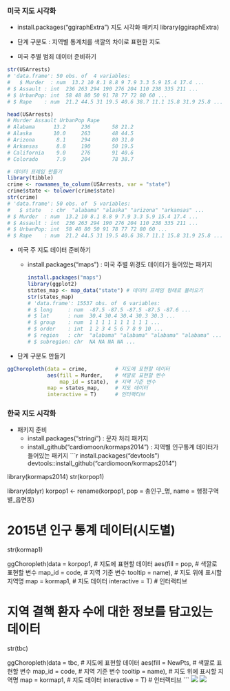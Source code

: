 ### 미국 지도 시각화
- install.packages("ggiraphExtra") 지도 시각화 패키지
library(ggiraphExtra)
- 단계 구분도 : 지역별 통계치를 색깔의 차이로 표현한 지도

- 미국 주별 범죄 데이터 준비하기
```r
str(USArrests)
# 'data.frame':	50 obs. of  4 variables:
#   $ Murder  : num  13.2 10 8.1 8.8 9 7.9 3.3 5.9 15.4 17.4 ...
# $ Assault : int  236 263 294 190 276 204 110 238 335 211 ...
# $ UrbanPop: int  58 48 80 50 91 78 77 72 80 60 ...
# $ Rape    : num  21.2 44.5 31 19.5 40.6 38.7 11.1 15.8 31.9 25.8 ...

head(USArrests)
# Murder Assault UrbanPop Rape
# Alabama      13.2     236       58 21.2
# Alaska       10.0     263       48 44.5
# Arizona       8.1     294       80 31.0
# Arkansas      8.8     190       50 19.5
# California    9.0     276       91 40.6
# Colorado      7.9     204       78 38.7

# 데이터 프레임 만들기
library(tibble)
crime <- rownames_to_column(USArrests, var = "state")
crime$state <- tolower(crime$state)
str(crime)
# 'data.frame':	50 obs. of  5 variables:
#   $ state   : chr  "alabama" "alaska" "arizona" "arkansas" ...
# $ Murder  : num  13.2 10 8.1 8.8 9 7.9 3.3 5.9 15.4 17.4 ...
# $ Assault : int  236 263 294 190 276 204 110 238 335 211 ...
# $ UrbanPop: int  58 48 80 50 91 78 77 72 80 60 ...
# $ Rape    : num  21.2 44.5 31 19.5 40.6 38.7 11.1 15.8 31.9 25.8 ...
```

- 미국 주 지도 데이터 준비하기
  - install.packages("maps") : 미국 주별 위경도 데이터가 들어있는 패키지
    ```r
    install.packages("maps")
    library(ggplot2)
    states_map <- map_data("state") # 데이터 프레임 형태로 불러오기
    str(states_map)
    # 'data.frame':	15537 obs. of  6 variables:
    # $ long     : num  -87.5 -87.5 -87.5 -87.5 -87.6 ...
    # $ lat      : num  30.4 30.4 30.4 30.3 30.3 ...
    # $ group    : num  1 1 1 1 1 1 1 1 1 1 ...
    # $ order    : int  1 2 3 4 5 6 7 8 9 10 ...
    # $ region   : chr  "alabama" "alabama" "alabama" "alabama" ...
    # $ subregion: chr  NA NA NA NA ...
    ```
- 단계 구분도 만들기
```r
ggChoropleth(data = crime,         # 지도에 표현할 데이터
             aes(fill = Murder,    # 색깔로 표현할 변수
                 map_id = state),  # 지역 기준 변수
             map = states_map,     # 지도 데이터
             interactive = T)      # 인터랙티브
```

### 한국 지도 시각화
- 패키지 준비
  - install.packages("stringi") : 문자 처리 패키지
  - install_github("cardiomoon/kormaps2014") : 지역별 인구통계 데이터가 들어있는 패키지
```r
install.packages("devtools")
devtools::install_github("cardiomoon/kormaps2014")

library(kormaps2014)
str(korpop1)

library(dplyr)
korpop1 <- rename(korpop1,
                  pop = 총인구_명,
                  name = 행정구역별_읍면동)

# 2015년 인구 통계 데이터(시도별)
str(kormap1)

ggChoropleth(data = korpop1,       # 지도에 표현할 데이터
             aes(fill = pop,       # 색깔로 표현할 변수
                 map_id = code,    # 지역 기준 변수
                 tooltip = name),  # 지도 위에 표시할 지역명
             map = kormap1,        # 지도 데이터
             interactive = T)        # 인터랙티브

# 지역 결핵 환자 수에 대한 정보를 담고있는 데이터
str(tbc)

ggChoropleth(data = tbc,           # 지도에 표현할 데이터
             aes(fill = NewPts,    # 색깔로 표현할 변수
                 map_id = code,    # 지역 기준 변수
                 tooltip = name),  # 지도 위에 표시할 지역명
             map = kormap1,        # 지도 데이터
             interactive = T)      # 인터랙티브
```
![](Image/9-2.png)
![](Image/9-3.png)